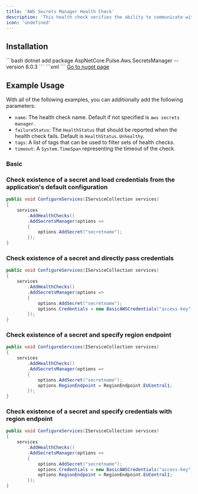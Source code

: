 ```yaml
---
title: 'AWS Secrets Manager Health Check'
description: 'This health check verifies the ability to communicate with Amazon Secrets Manager and the existence of some secrets. For more information about AWS Secrets Manager check the [AWS Secrets Manager Site](https://aws.amazon.com/secrets-manager/)'
icon: 'undefined'
---
```


## Installation

<Tabs>
  <Tab title=".NET CLI">
    ```bash
    dotnet add package AspNetCore.Pulse.Aws.SecretsManager --version 8.0.3
    ```
  </Tab>
  <Tab title="Package Reference">
    ```xml
    <PackageReference Include="AspNetCore.Pulse.Aws.SecretsManager" Version="8.0.3" />
    ```
  </Tab>
  <Tab title="Nuget">
    <a href="https://www.nuget.org/packages/AspNetCore.Pulse.Aws.SecretsManager/" target="_blank">Go to nuget page</a>
  </Tab>
</Tabs>


## Example Usage

With all of the following examples, you can additionally add the following parameters:

* `name`: The health check name. Default if not specified is `aws secrets manager`.
* `failureStatus`: The `HealthStatus` that should be reported when the health check fails. Default is `HealthStatus.Unhealthy`.
* `tags`: A list of tags that can be used to filter sets of health checks.
* `timeout`: A `System.TimeSpan` representing the timeout of the check.

### Basic

### Check existence of a secret and load credentials from the application's default configuration

```csharp
public void ConfigureServices(IServiceCollection services)
{
    services
        .AddHealthChecks()
        .AddSecretsManager(options =>
        {
            options.AddSecret("secretname");
        });
}
```

### Check existence of a secret and directly pass credentials

```csharp
public void ConfigureServices(IServiceCollection services)
{
    services
        .AddHealthChecks()
        .AddSecretsManager(options =>
        {
            options.AddSecret("secretname");
            options.Credentials = new BasicAWSCredentials("access-key", "secret-key");
        });
}
```

### Check existence of a secret and specify region endpoint

```csharp
public void ConfigureServices(IServiceCollection services)
{
    services
        .AddHealthChecks()
        .AddSecretsManager(options =>
        {
            options.AddSecret("secretname");
            options.RegionEndpoint = RegionEndpoint.EUCentral1;
        });
}
```

### Check existence of a secret and specify credentials with region endpoint

```csharp
public void ConfigureServices(IServiceCollection services)
{
    services
        .AddHealthChecks()
        .AddSecretsManager(options =>
        {
            options.AddSecret("secretname");
            options.Credentials = new BasicAWSCredentials("access-key", "secret-key");
            options.RegionEndpoint = RegionEndpoint.EUCentral1;
        });
}
```

